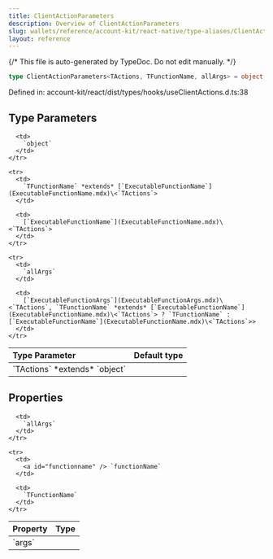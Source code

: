 ```yaml
---
title: ClientActionParameters
description: Overview of ClientActionParameters
slug: wallets/reference/account-kit/react-native/type-aliases/ClientActionParameters
layout: reference
---
```


{/* This file is auto-generated by TypeDoc. Do not edit manually. */}

```ts
type ClientActionParameters<TActions, TFunctionName, allArgs> = object;
```

Defined in: account-kit/react/dist/types/hooks/useClientActions.d.ts:38

## Type Parameters

<table>
  <thead>
    <tr>
      <th align="left">Type Parameter</th>
      <th align="left">Default type</th>
    </tr>
  </thead>

  <tbody>
    <tr>
      <td>
        `TActions` *extends* `object`
      </td>

      <td>
        `object`
      </td>
    </tr>

    <tr>
      <td>
        `TFunctionName` *extends* [`ExecutableFunctionName`](ExecutableFunctionName.mdx)\<`TActions`>
      </td>

      <td>
        [`ExecutableFunctionName`](ExecutableFunctionName.mdx)\<`TActions`>
      </td>
    </tr>

    <tr>
      <td>
        `allArgs`
      </td>

      <td>
        [`ExecutableFunctionArgs`](ExecutableFunctionArgs.mdx)\<`TActions`, `TFunctionName` *extends* [`ExecutableFunctionName`](ExecutableFunctionName.mdx)\<`TActions`> ? `TFunctionName` : [`ExecutableFunctionName`](ExecutableFunctionName.mdx)\<`TActions`>>
      </td>
    </tr>

  </tbody>
</table>

## Properties

<table>
  <thead>
    <tr>
      <th align="left">Property</th>
      <th align="left">Type</th>
    </tr>
  </thead>

  <tbody>
    <tr>
      <td>
        <a id="args" /> `args`
      </td>

      <td>
        `allArgs`
      </td>
    </tr>

    <tr>
      <td>
        <a id="functionname" /> `functionName`
      </td>

      <td>
        `TFunctionName`
      </td>
    </tr>

  </tbody>
</table>
